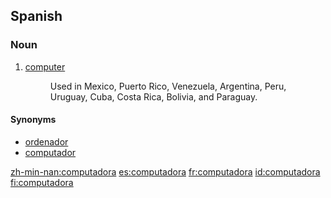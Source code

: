 ==Spanish==
===Noun===
{{es-noun-f}}

# [[computer]]
#:Used in Mexico, Puerto Rico, Venezuela, Argentina, Peru, Uruguay, Cuba, Costa Rica, Bolivia, and Paraguay.

====Synonyms====
*[[ordenador]] {{m}}
*[[computador]] {{m}}

[[zh-min-nan:computadora]]
[[es:computadora]]
[[fr:computadora]]
[[id:computadora]]
[[fi:computadora]]